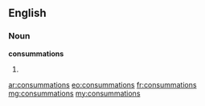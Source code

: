 ==English==

===Noun===
'''consummations'''

# {{plural of|consummation}}

[[ar:consummations]]
[[eo:consummations]]
[[fr:consummations]]
[[mg:consummations]]
[[my:consummations]]